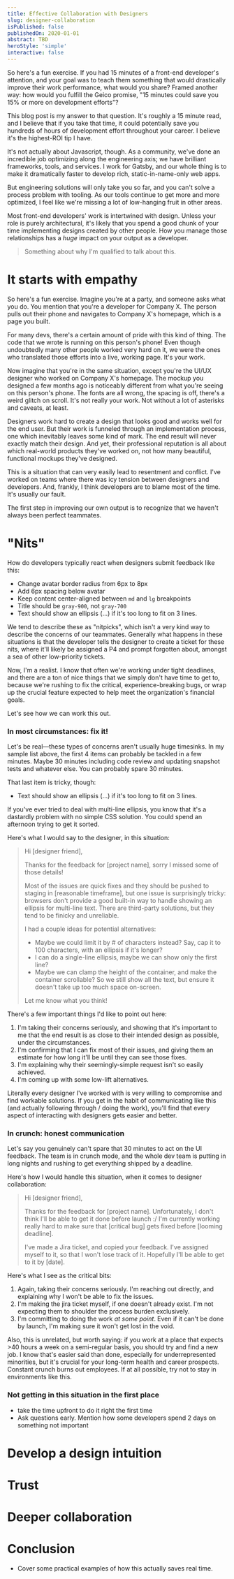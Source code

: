 ```yaml
---
title: Effective Collaboration with Designers
slug: designer-collaboration
isPublished: false
publishedOn: 2020-01-01
abstract: TBD
heroStyle: 'simple'
interactive: false
---
```




<p>
  So here's a fun exercise. If you had 15 minutes of a front-end developer's
  attention, and your goal was to teach them something that would drastically
  improve their work performance, what would you share?
  <Asterisk imageSrc={geicoSrc}>
    Framed another way: how would you fulfill the Geico promise, "15 minutes
    could save you 15% or more on development efforts"?
  </Asterisk>
</p>

This blog post is my answer to that question. It's roughly a 15 minute read, and I believe that if you take that time, it could potentially save you hundreds of hours of development effort throughout your career. I believe it's the highest-ROI tip I have.

It's not actually about Javascript, though. As a community, we've done an incredible job optimizing along the engineering axis; we have brilliant frameworks, tools, and services. I work for Gatsby, and our whole thing is to make it dramatically faster to develop rich, static-in-name-only web apps.

But engineering solutions will only take you so far, and you can't solve a process problem with tooling. As our tools continue to get more and more optimized, I feel like we're missing a lot of low-hanging fruit in other areas.

Most front-end developers' work is intertwined with design. Unless your role is purely architectural, it's likely that you spend a good chunk of your time implementing designs created by other people. How you manage those relationships has a _huge_ impact on your output as a developer.

> Something about why I'm qualified to talk about this.

# It starts with empathy

So here's a fun exercise. Imagine you're at a party, and someone asks what you do. You mention that you're a developer for Company X. The person pulls out their phone and navigates to Company X's homepage, which is a page you built.

For many devs, there's a certain amount of pride with this kind of thing. The code that we wrote is running on this person's phone! Even though undoubtedly many other people worked very hard on it, we were the ones who translated those efforts into a live, working page. It's your work.

Now imagine that you're in the same situation, except you're the UI/UX designer who worked on Company X's homepage. The mockup you designed a few months ago is noticeably different from what you're seeing on this person's phone. The fonts are all wrong, the spacing is off, there's a weird glitch on scroll. It's not really your work. Not without a lot of asterisks and caveats, at least.

Designers work hard to create a design that looks good and works well for the end user. But their work is funneled through an implementation process, one which inevitably leaves some kind of mark. The end result will never exactly match their design. And yet, their professional reputation is all about which real-world products they've worked on, not how many beautiful, functional mockups they've designed.

This is a situation that can very easily lead to resentment and conflict. I've worked on teams where there was icy tension between designers and developers. And, frankly, I think developers are to blame most of the time. It's usually our fault.

The first step in improving our own output is to recognize that we haven't always been perfect teammates.

# "Nits"

How do developers typically react when designers submit feedback like this:

- Change avatar border radius from 6px to 8px
- Add 6px spacing below avatar
- Keep content center-aligned between `md` and `lg` breakpoints
- Title should be `gray-900`, not `gray-700`
- Text should show an ellipsis (...) if it's too long to fit on 3 lines.

We tend to describe these as "nitpicks", which isn't a very kind way to describe the concerns of our teammates. Generally what happens in these situations is that the developer tells the designer to create a ticket for these nits, where it'll likely be assigned a P4 and prompt forgotten about, amongst a sea of other low-priority tickets.

Now, I'm a realist. I know that often we're working under tight deadlines, and there are a ton of nice things that we simply don't have time to get to, because we're rushing to fix the critical, experience-breaking bugs, or wrap up the crucial feature expected to help meet the organization's financial goals.

Let's see how we can work this out.

### In most circumstances: fix it!

Let's be real—these types of concerns aren't usually huge timesinks. In my sample list above, the first 4 items can probably be tackled in a few minutes. Maybe 30 minutes including code review and updating snapshot tests and whatever else. You can probably spare 30 minutes.

That last item is tricky, though:

- Text should show an ellipsis (...) if it's too long to fit on 3 lines.

If you've ever tried to deal with multi-line ellipsis, you know that it's a dastardly problem with no simple CSS solution. You could spend an afternoon trying to get it sorted.

Here's what I would say to the designer, in this situation:

> Hi [designer friend],
>
> Thanks for the feedback for [project name], sorry I missed some of those details!
>
> Most of the issues are quick fixes and they should be pushed to staging in [reasonable timeframe], but one issue is surprisingly tricky: browsers don't provide a good built-in way to handle showing an ellipsis for multi-line text. There are third-party solutions, but they tend to be finicky and unreliable.
>
> I had a couple ideas for potential alternatives:
>
> - Maybe we could limit it by # of characters instead? Say, cap it to 100 characters, with an ellipsis if it's longer?
> - I can do a single-line ellipsis, maybe we can show only the first line?
> - Maybe we can clamp the height of the container, and make the container scrollable? So we still show all the text, but ensure it doesn't take up too much space on-screen.
>
> Let me know what you think!

There's a few important things I'd like to point out here:

1. I'm taking their concerns seriously, and showing that it's important to me that the end result is as close to their intended design as possible, under the circumstances.
2. I'm confirming that I can fix most of their issues, and giving them an estimate for how long it'll be until they can see those fixes.
3. I'm explaining why their seemingly-simple request isn't so easily achieved.
4. I'm coming up with some low-lift alternatives.

Literally every designer I've worked with is very willing to compromise and find workable solutions. If you get in the habit of communicating like this (and actually following through / doing the work), you'll find that every aspect of interacting with designers gets easier and better.

### In crunch: honest communication

Let's say you genuinely can't spare that 30 minutes to act on the UI feedback. The team is in crunch mode, and the whole dev team is putting in long nights and rushing to get everything shipped by a deadline.

Here's how I would handle this situation, when it comes to designer collaboration:

> Hi [designer friend],
>
> Thanks for the feedback for [project name]. Unfortunately, I don't think I'll be able to get it done before launch :/ I'm currently working really hard to make sure that [critical bug] gets fixed before [looming deadline].
>
> I've made a Jira ticket, and copied your feedback. I've assigned myself to it, so that I won't lose track of it. Hopefully I'll be able to get to it by [date].

Here's what I see as the critical bits:

1. Again, taking their concerns seriously. I'm reaching out directly, and explaining why I won't be able to fix the issues.
2. I'm making the jira ticket myself, if one doesn't already exist. I'm not expecting them to shoulder the process burden exclusively.
3. I'm committing to doing the work _at some point_. Even if it can't be done by launch, I'm making sure it won't get lost in the void.

Also, this is unrelated, but worth saying: if you work at a place that expects >40 hours a week on a semi-regular basis, you should try and find a new job. I know that's easier said than done, especially for underrepresented minorities, but it's crucial for your long-term health and career prospects. Constant crunch burns out employees. If at all possible, try not to stay in environments like this.

### Not getting in this situation in the first place

- take the time upfront to do it right the first time
- Ask questions early. Mention how some developers spend 2 days on something not important

# Develop a design intuition

# Trust

# Deeper collaboration

# Conclusion

- Cover some practical examples of how this actually saves real time.
